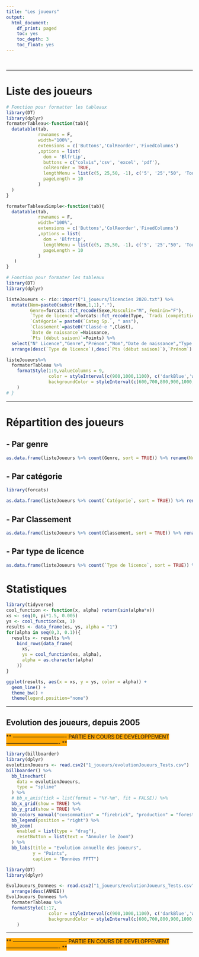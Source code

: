 ```yaml
---
title: "Les joueurs"
output:
  html_document:
    df_print: paged
    toc: yes
    toc_depth: 3
    toc_float: yes
---
```


<br>

---

# **Liste des joueurs**

```r
# Fonction pour formatter les tableaux
library(DT)
library(dplyr)
formaterTableau<-function(tab){
  datatable(tab, 
            rownames = F, 
            width="100%",
            extensions = c('Buttons','ColReorder','FixedColumns')
            ,options = list(
              dom = 'Blfrtip',
              buttons = c("colvis",'csv', 'excel', 'pdf'),
              colReorder = TRUE,
              lengthMenu = list(c(5, 25,50, -1), c('5', '25',"50", 'Tout')),
              pageLength = 10
            )
  )
}

formaterTableauSimple<-function(tab){
  datatable(tab, 
            rownames = F, 
            width="100%",
            extensions = c('Buttons','ColReorder','FixedColumns')
            ,options = list(
              dom = 'Blfrtip',
              lengthMenu = list(c(5, 25,50, -1), c('5', '25',"50", 'Tout')),
              pageLength = 10
            )
   )
}
```



```r
# Fonction pour formater les tableaux
library(DT)
library(dplyr)

listeJoueurs <- rio::import("1_joueurs/licencies 2020.txt") %>% 
  mutate(Nom=paste0(substr(Nom,1,1),"."),
         Genre=forcats::fct_recode(Sexe,Masculin="M", Feminin="F"),
         `Type de licence`=forcats::fct_recode(Type, `Tradi (compétition)`="T", `Promo (entrainement)`="P"),
         `Catégorie`= paste0(`Categ Sp.`, " ans"),
         `Classement`=paste0("Classé·e ",Clast),
         `Date de naissance`=Naissance,
         `Pts (début saison)`=Points) %>% 
  select("N° Licence","Genre","Prénom","Nom","Date de naissance","Type de licence","Catégorie","Classement","Pts (début saison)") %>% 
  arrange(desc(`Type de licence`),desc(`Pts (début saison)`),`Prénom`)

listeJoueurs%>% 
  formaterTableau %>% 
    formatStyle(1:9,valueColumns = 9, 
                color = styleInterval(c(900,1000,1100), c('darkBlue','white','green',"yellow")),
                backgroundColor = styleInterval(c(600,700,800,900,1000,1100), c('lightCyan', 'PowderBlue','LightSteelBlue','DodgerBlue','RoyalBlue','MediumBlue',"DarkBlue"))
    )
# }
```

---

# **Répartition des joueurs**

## - Par genre
```r
as.data.frame(listeJoueurs %>% count(Genre, sort = TRUE)) %>% rename(Nombre=n) %>%  formaterTableauSimple()

```

## - Par catégorie

```r
library(forcats)

as.data.frame(listeJoueurs %>% count(`Catégorie`, sort = TRUE)) %>% rename(Nombre=n) %>% formaterTableauSimple()

```

## - Par Classement
```r
as.data.frame(listeJoueurs %>% count(Classement, sort = TRUE)) %>% rename(Nombre=n) %>%formaterTableauSimple()
```

## - Par type de licence

```r
as.data.frame(listeJoueurs %>% count(`Type de licence`, sort = TRUE)) %>% rename(Nombre=n) %>%formaterTableauSimple()
```

# **Statistiques**

```r
library(tidyverse)
cool_function <- function(x, alpha) return(sin(alpha*x))
xs <- seq(0, pi*1.5, 0.005)
ys <- cool_function(xs, 1)
results <- data_frame(xs, ys, alpha = "1")
for(alpha in seq(0,3, 0.1)){
  results <- results %>% 
    bind_rows(data_frame(
      xs, 
      ys = cool_function(xs, alpha),
      alpha = as.character(alpha)
    ))
}

ggplot(results, aes(x = xs, y = ys, color = alpha)) + 
  geom_line() + 
  theme_bw() + 
  theme(legend.position="none")
```

---

## **Evolution des joueurs**, depuis 2005

<span style="background-color:orange"> ** ------------------------------- PARTIE EN COURS DE DEVELOPPEMENT ------------------------------- ** </span>


```r
library(billboarder)
library(dplyr)
evolutionJoueurs <- read.csv2("1_joueurs/evolutionJoueurs_Tests.csv")
billboarder() %>% 
  bb_linechart(
    data = evolutionJoueurs, 
    type = "spline"
  ) %>% 
  # bb_x_axis(tick = list(format = "%Y-%m", fit = FALSE)) %>% 
  bb_x_grid(show = TRUE) %>% 
  bb_y_grid(show = TRUE) %>% 
  bb_colors_manual("consommation" = "firebrick", "production" = "forestgreen") %>% 
  bb_legend(position = "right") %>% 
  bb_zoom(
    enabled = list(type = "drag"),
    resetButton = list(text = "Annuler le Zoom")
  ) %>% 
  bb_labs(title = "Evolution annuelle des joueurs",
          y = "Points",
          caption = "Données FFTT")

```


<!-- <details> -->
<!-- <summary markdown="span">**Cliquez sur la flèche pour sélectionner le tableau de données**</summary> -->


```r
library(DT)
library(dplyr)

EvolJoueurs_Donnees <- read.csv2("1_joueurs/evolutionJoueurs_Tests.csv") %>% 
  arrange(desc(ANNEE))
EvolJoueurs_Donnees %>% 
  formaterTableau %>% 
  formatStyle(1:17, 
                color = styleInterval(c(900,1000,1100), c('darkBlue','white','green',"yellow")),
                backgroundColor = styleInterval(c(600,700,800,900,1000,1100), c('lightCyan', 'PowderBlue','LightSteelBlue','DodgerBlue','RoyalBlue','MediumBlue',"DarkBlue"))
    )

```

<!-- </details> -->


---



<span style="background-color:orange"> ** ------------------------------- PARTIE EN COURS DE DEVELOPPEMENT ------------------------------- ** </span>


